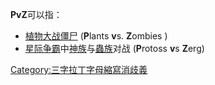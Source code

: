 '''PvZ'''可以指：

*[[植物大战僵尸|植物大战僵尸]] ('''P'''lants '''v'''s. '''Z'''ombies )
*[[星际争霸|星际争霸]]中[[神族_(星海爭霸)|神族]]与[[蟲族_(星海爭霸)|蟲族]]对战 ('''P'''rotoss '''v'''s '''Z'''erg)

{{disambig}}

[[Category:三字拉丁字母縮寫消歧義|Category:三字拉丁字母縮寫消歧義]]